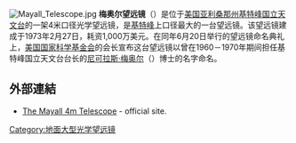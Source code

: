 {{noteTA
|1=zh:千米; zh-hans:千米; zh-hant:公里;
|2=zh-hans:米; zh-hant:公尺;
|3=zh-hans:千克; zh-hant:公斤;
}}
[[File:Mayall_Telescope.jpg|thumb]]
'''梅奥尔望远镜'''（{{lang|en|'''Mayall Telescope'''}}）是位于[[美国|美国]][[亚利桑那州|亚利桑那州]][[基特峰国立天文台|基特峰国立天文台]]的一架4米口径光学望远镜，是[[基特峰|基特峰]]上口径最大的一台望远镜。该望远镜建成于1973年2月27日，耗资1,000万美元。在同年6月20日举行的望远镜命名典礼上，[[美国国家科学基金会|美国国家科学基金会]]的会长宣布这台望远镜以曾在1960－1970年期间担任基特峰国立天文台台长的[[尼可拉斯·梅奥尔|尼可拉斯·梅奥尔]]（{{lang|en|Nicholas Mayall}}）博士的名字命名。

==外部連結==
* [http://www.noao.edu/outreach/kptour/mayall.html The Mayall 4m Telescope] {{Wayback|url=http://www.noao.edu/outreach/kptour/mayall.html |date=20090731235617 }} - official site.

[[Category:地面大型光学望远镜|Category:地面大型光学望远镜]]